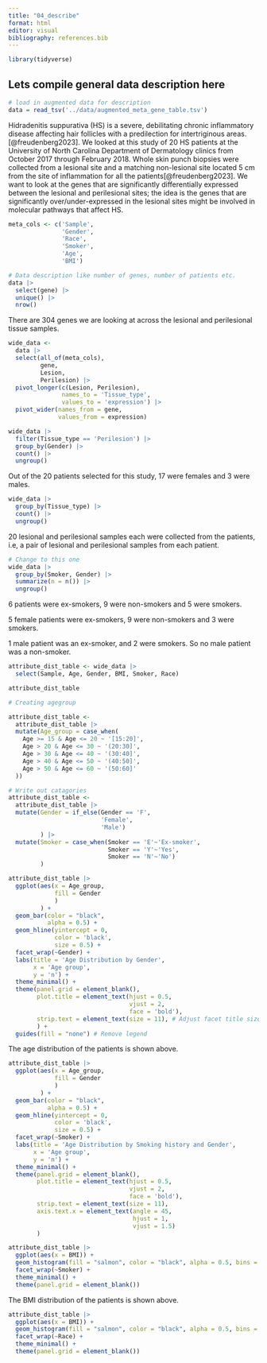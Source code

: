 ```yaml
---
title: "04_describe"
format: html
editor: visual
bibliography: references.bib
---
```


```r
library(tidyverse)
```

## Lets compile general data description here

```r
# load in augmented data for description
data = read_tsv('../data/augmented_meta_gene_table.tsv')
```

Hidradenitis suppurativa (HS) is a severe, debilitating chronic inflammatory disease affecting hair follicles with a predilection for intertriginous areas.[@freudenberg2023]. We looked at this study of 20 HS patients at the University of North Carolina Department of Dermatology clinics from October 2017 through February 2018. Whole skin punch biopsies were collected from a lesional site and a matching non-lesional site located 5 cm from the site of inflammation for all the patients[@freudenberg2023]. We want to look at the genes that are significantly differentially expressed between the lesional and perilesional sites; the idea is the genes that are significantly over/under-expressed in the lesional sites might be involved in molecular pathways that affect HS.

```r
meta_cols <- c('Sample',
               'Gender',
               'Race',
               'Smoker',
               'Age',
               'BMI')

```

```r

# Data description like number of genes, number of patients etc.
data |> 
  select(gene) |> 
  unique() |> 
  nrow()
```

There are 304 genes we are looking at across the lesional and perilesional tissue samples.

```r
wide_data <- 
  data |>
  select(all_of(meta_cols),
         gene,
         Lesion,
         Perilesion) |> 
  pivot_longer(c(Lesion, Perilesion),
               names_to = 'Tissue_type',
               values_to = 'expression') |> 
  pivot_wider(names_from = gene, 
              values_from = expression)

wide_data |> 
  filter(Tissue_type == 'Perilesion') |> 
  group_by(Gender) |> 
  count() |> 
  ungroup()
```

Out of the 20 patients selected for this study, 17 were females and 3 were males.

```r
wide_data |> 
  group_by(Tissue_type) |>
  count() |> 
  ungroup()
```

20 lesional and perilesional samples each were collected from the patients, i.e, a pair of lesional and perilesional samples from each patient.

```r
# Change to this one
wide_data |>
  group_by(Smoker, Gender) |>
  summarize(n = n()) |> 
  ungroup()
```

6 patients were ex-smokers, 9 were non-smokers and 5 were smokers.

5 female patients were ex-smokers, 9 were non-smokers and 3 were smokers.

1 male patient was an ex-smoker, and 2 were smokers. So no male patient was a non-smoker.

```r
attribute_dist_table <- wide_data |> 
  select(Sample, Age, Gender, BMI, Smoker, Race)

attribute_dist_table
```

```r
# Creating agegroup

attribute_dist_table <- 
  attribute_dist_table |>  
  mutate(Age_group = case_when(
    Age >= 15 & Age <= 20 ~ '[15:20]',
    Age > 20 & Age <= 30 ~ '(20:30]',
    Age > 30 & Age <= 40 ~ '(30:40]',
    Age > 40 & Age <= 50 ~ '(40:50]',
    Age > 50 & Age <= 60 ~ '(50:60]'
  )) 
```

```r
# Write out catagories
attribute_dist_table <- 
  attribute_dist_table |> 
  mutate(Gender = if_else(Gender == 'F',
                          'Female',
                          'Male')
         ) |>
  mutate(Smoker = case_when(Smoker == 'E'~'Ex-smoker',
                            Smoker == 'Y'~'Yes',
                            Smoker == 'N'~'No')
         )
```

```r
attribute_dist_table |>
  ggplot(aes(x = Age_group,
             fill = Gender
             )
         ) +
  geom_bar(color = "black", 
           alpha = 0.5) +
  geom_hline(yintercept = 0,
             color = 'black',
             size = 0.5) +
  facet_wrap(~Gender) +
  labs(title = 'Age Distribution by Gender',
       x = 'Age group',
       y = 'n') +
  theme_minimal() +
  theme(panel.grid = element_blank(),
        plot.title = element_text(hjust = 0.5,
                                  vjust = 2,
                                  face = 'bold'),
        strip.text = element_text(size = 11), # Adjust facet title size
        ) +
  guides(fill = "none") # Remove legend

```

The age distribution of the patients is shown above.

```r
attribute_dist_table |>
  ggplot(aes(x = Age_group,
             fill = Gender
             )
         ) +
  geom_bar(color = "black", 
           alpha = 0.5) +
  geom_hline(yintercept = 0,
             color = 'black',
             size = 0.5) +
  facet_wrap(~Smoker) +
  labs(title = 'Age Distribution by Smoking history and Gender',
       x = 'Age group',
       y = 'n') +
  theme_minimal() +
  theme(panel.grid = element_blank(),
        plot.title = element_text(hjust = 0.5,
                                  vjust = 2,
                                  face = 'bold'),
        strip.text = element_text(size = 11),
        axis.text.x = element_text(angle = 45,
                                   hjust = 1,
                                   vjust = 1.5)
        )
```

```r
attribute_dist_table |> 
  ggplot(aes(x = BMI)) +
  geom_histogram(fill = "salmon", color = "black", alpha = 0.5, bins = 10) +
  facet_wrap(~Smoker) +
  theme_minimal() +
  theme(panel.grid = element_blank())
```

The BMI distribution of the patients is shown above.

```r
attribute_dist_table |> 
  ggplot(aes(x = BMI)) +
  geom_histogram(fill = "salmon", color = "black", alpha = 0.5, bins = 10) +
  facet_wrap(~Race) +
  theme_minimal() +
  theme(panel.grid = element_blank())
```
